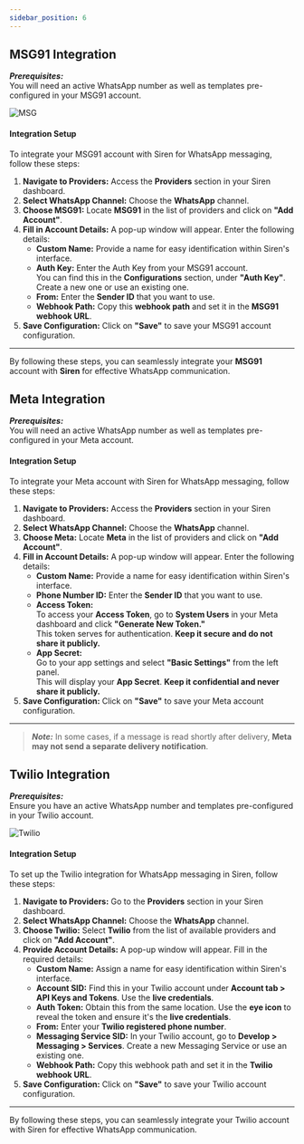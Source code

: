```yaml
---
sidebar_position: 6
---
```


## MSG91 Integration

**_Prerequisites:_**  
You will need an active WhatsApp number as well as templates pre-configured in your MSG91 account.

![MSG](../../../Images/Providers/Integrations/Whatsapp/msg91.png)

#### Integration Setup

To integrate your MSG91 account with Siren for WhatsApp messaging, follow these steps:

1. **Navigate to Providers:** Access the **Providers** section in your Siren dashboard.  
2. **Select WhatsApp Channel:** Choose the **WhatsApp** channel.  
3. **Choose MSG91:** Locate **MSG91** in the list of providers and click on **"Add Account"**.  
4. **Fill in Account Details:** A pop-up window will appear. Enter the following details:
   - **Custom Name:** Provide a name for easy identification within Siren's interface.
   - **Auth Key:** Enter the Auth Key from your MSG91 account.  
     You can find this in the **Configurations** section, under **"Auth Key"**.  
     Create a new one or use an existing one.
   - **From:** Enter the **Sender ID** that you want to use.
   - **Webhook Path:** Copy this **webhook path** and set it in the **MSG91 webhook URL**.  
5. **Save Configuration:** Click on **"Save"** to save your MSG91 account configuration.

---

By following these steps, you can seamlessly integrate your **MSG91** account with **Siren** for effective WhatsApp communication.


## Meta Integration

**_Prerequisites:_**  
You will need an active WhatsApp number as well as templates pre-configured in your Meta account.

#### Integration Setup

To integrate your Meta account with Siren for WhatsApp messaging, follow these steps:

1. **Navigate to Providers:** Access the **Providers** section in your Siren dashboard.  
2. **Select WhatsApp Channel:** Choose the **WhatsApp** channel.  
3. **Choose Meta:** Locate **Meta** in the list of providers and click on **"Add Account"**.  
4. **Fill in Account Details:** A pop-up window will appear. Enter the following details:
   - **Custom Name:** Provide a name for easy identification within Siren's interface.
   - **Phone Number ID:** Enter the **Sender ID** that you want to use.
   - **Access Token:**  
     To access your **Access Token**, go to **System Users** in your Meta dashboard and click **"Generate New Token."**  
     This token serves for authentication. **Keep it secure and do not share it publicly.**
   - **App Secret:**  
     Go to your app settings and select **"Basic Settings"** from the left panel.  
     This will display your **App Secret**. **Keep it confidential and never share it publicly.**
5. **Save Configuration:** Click on **"Save"** to save your Meta account configuration.

---


>**_Note:_**
In some cases, if a message is read shortly after delivery, **Meta may not send a separate delivery notification**.



## Twilio Integration

**_Prerequisites:_**  
Ensure you have an active WhatsApp number and templates pre-configured in your Twilio account.

![Twilio](../../../Images/Providers/Integrations/Whatsapp/twilio.png)


#### Integration Setup

To set up the Twilio integration for WhatsApp messaging in Siren, follow these steps:

1. **Navigate to Providers:** Go to the **Providers** section in your Siren dashboard.  
2. **Select WhatsApp Channel:** Choose the **WhatsApp** channel.  
3. **Choose Twilio:** Select **Twilio** from the list of available providers and click on **"Add Account"**.  
4. **Provide Account Details:** A pop-up window will appear. Fill in the required details:
   - **Custom Name:** Assign a name for easy identification within Siren's interface.
   - **Account SID:** Find this in your Twilio account under **Account tab > API Keys and Tokens**. Use the **live credentials**.
   - **Auth Token:** Obtain this from the same location. Use the **eye icon** to reveal the token and ensure it's the **live credentials**.
   - **From:** Enter your **Twilio registered phone number**.
   - **Messaging Service SID:** In your Twilio account, go to **Develop > Messaging > Services**. Create a new Messaging Service or use an existing one.
   - **Webhook Path:** Copy this webhook path and set it in the **Twilio webhook URL**.
5. **Save Configuration:** Click on **"Save"** to save your Twilio account configuration.

---

By following these steps, you can seamlessly integrate your Twilio account with Siren for effective WhatsApp communication.
